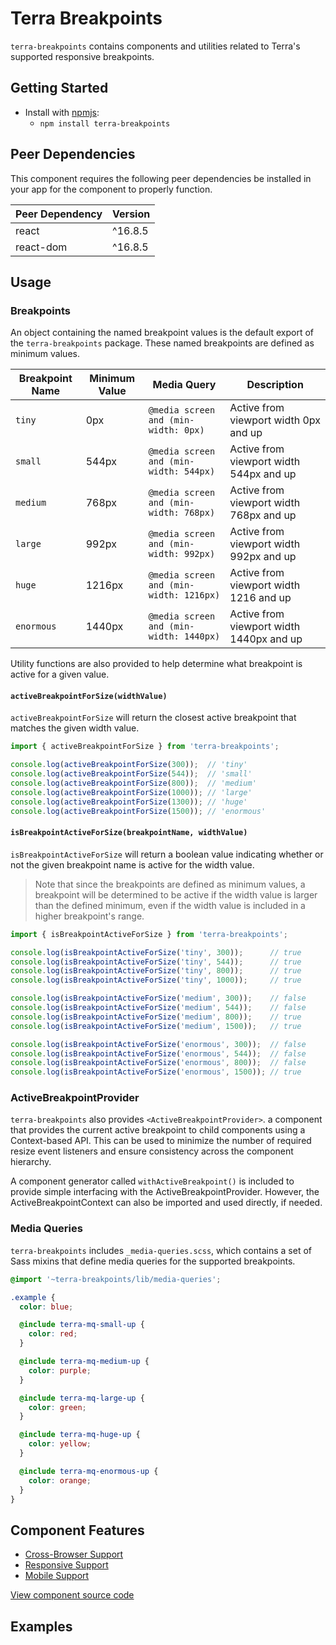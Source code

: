 

<Badge />

# Terra Breakpoints

`terra-breakpoints` contains components and utilities related to Terra's supported responsive breakpoints.

## Getting Started

- Install with [npmjs](https://www.npmjs.com):
  - `npm install terra-breakpoints`

<!-- AUTO-GENERATED-CONTENT:START Peer Dependencies -->
## Peer Dependencies

This component requires the following peer dependencies be installed in your app for the component to properly function.

| Peer Dependency | Version |
|-|-|
| react | ^16.8.5 |
| react-dom | ^16.8.5 |

<!-- AUTO-GENERATED-CONTENT:END -->

## Usage

### Breakpoints

An object containing the named breakpoint values is the default export of the `terra-breakpoints` package. These named breakpoints are defined as minimum values.

|Breakpoint Name|Minimum Value|Media Query|Description|
|---|---|---|---|
|`tiny`|0px|`@media screen and (min-width: 0px)`| Active from viewport width 0px and up |
|`small`|544px|`@media screen and (min-width: 544px)`|Active from viewport width 544px and up|
|`medium`|768px|`@media screen and (min-width: 768px)`|Active from viewport width 768px and up|
|`large`|992px|`@media screen and (min-width: 992px)`|Active from viewport width 992px and up|
|`huge`|1216px|`@media screen and (min-width: 1216px)`|Active from viewport width 1216 and up|
|`enormous`|1440px|`@media screen and (min-width: 1440px)`|Active from viewport width 1440px and up|

Utility functions are also provided to help determine what breakpoint is active for a given value.

#### `activeBreakpointForSize(widthValue)`

`activeBreakpointForSize` will return the closest active breakpoint that matches the given width value.

```jsx
import { activeBreakpointForSize } from 'terra-breakpoints';

console.log(activeBreakpointForSize(300));  // 'tiny'
console.log(activeBreakpointForSize(544));  // 'small'
console.log(activeBreakpointForSize(800));  // 'medium'
console.log(activeBreakpointForSize(1000)); // 'large'
console.log(activeBreakpointForSize(1300)); // 'huge'
console.log(activeBreakpointForSize(1500)); // 'enormous'
```

#### `isBreakpointActiveForSize(breakpointName, widthValue)`

`isBreakpointActiveForSize` will return a boolean value indicating whether or not the given breakpoint name is active for the width value.

> Note that since the breakpoints are defined as minimum values, a breakpoint will be determined to be active if the width value is larger than the defined minimum, even if the width value is included in a higher breakpoint's range.

```jsx
import { isBreakpointActiveForSize } from 'terra-breakpoints';

console.log(isBreakpointActiveForSize('tiny', 300));      // true
console.log(isBreakpointActiveForSize('tiny', 544));      // true
console.log(isBreakpointActiveForSize('tiny', 800));      // true
console.log(isBreakpointActiveForSize('tiny', 1000));     // true

console.log(isBreakpointActiveForSize('medium', 300));    // false
console.log(isBreakpointActiveForSize('medium', 544));    // false
console.log(isBreakpointActiveForSize('medium', 800));    // true
console.log(isBreakpointActiveForSize('medium', 1500));   // true

console.log(isBreakpointActiveForSize('enormous', 300));  // false
console.log(isBreakpointActiveForSize('enormous', 544));  // false
console.log(isBreakpointActiveForSize('enormous', 800));  // false
console.log(isBreakpointActiveForSize('enormous', 1500)); // true
```

### ActiveBreakpointProvider

`terra-breakpoints` also provides `<ActiveBreakpointProvider>`. a component that provides the current active breakpoint to child components using a Context-based API. This can be used to minimize the number of required resize event listeners and ensure consistency across the component hierarchy.

A component generator called `withActiveBreakpoint()` is included to provide simple interfacing with the ActiveBreakpointProvider. However, the ActiveBreakpointContext can also be imported and used directly, if needed.

### Media Queries

`terra-breakpoints` includes `_media-queries.scss`, which contains a set of Sass mixins that define media queries for the supported breakpoints.

```scss
@import '~terra-breakpoints/lib/media-queries';

.example {
  color: blue;

  @include terra-mq-small-up {
    color: red;
  }

  @include terra-mq-medium-up {
    color: purple;
  }

  @include terra-mq-large-up {
    color: green;
  }

  @include terra-mq-huge-up {
    color: yellow;
  }

  @include terra-mq-enormous-up {
    color: orange;
  }
}
```

## Component Features
* [Cross-Browser Support](https://engineering.cerner.com/terra-ui/contributing/terra-ui/component-standards#cross-browser-support)
* [Responsive Support](https://engineering.cerner.com/terra-ui/contributing/terra-ui/component-standards#responsive-support)
* [Mobile Support](https://engineering.cerner.com/terra-ui/contributing/terra-ui/component-standards#mobile-support)

[View component source code](https://github.com/cerner/terra-core/tree/master/packages/terra-breakpoints)

## Examples
<ActiveBreakpointProviderExample />
<MixinsExample />
